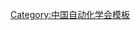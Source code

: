 {{Navbox
| name   = 中国自动化学会第五届理事会
| title  = [[中国自动化学会]]第五届理事会
| above  = 1989年9月－1993年11月
| bodyclass = hlist
| group1 = 理事长
| list1  = 
* [[胡启恒]]
* [[杨嘉墀]]
| group2 = 副理事长
| list2  = 
* [[吕勇哉]]
* [[孙柏林]]
* [[黄泰翼]]
* [[蒋新松]]
| group3 = 常务理事
| list3  = 
* [[马少梅]]
* [[王正中]]
* [[石青云]]
* [[冯纯伯]]
* [[吕勇哉]]
* [[孙柏林]]
* [[杨竞衡]]
* [[杨嘉墀]]
* [[吴麟|吴　麟]]
* [[宋健|宋　健]]
* [[张嗣瀛]]
* [[陈珽|陈　珽]]
* [[陈振宇]]
* [[陈翰馥]]
* [[郑应平]]
* [[胡启恒]]
* [[胡保生]]
* [[顾绳谷]]
* [[涂序彦]]
* [[秦化淑]]
* [[黄泰翼]]
* [[屠善澄]]
* [[龚炳铮]]
* [[蒋新松]]
* [[凌惟侯]]
* [[缪尔康]]
| group4 = 秘书长
| list4  = [[凌惟侯]]
| group5 = 副秘书长
| list5  = 
* [[郑应平]]
* [[马正午]]
* [[贾文华]]
| group6 = 
| list6  = 
}}<noinclude>
{{collapsible option}}
[[Category:中国自动化学会模板]]
</noinclude>